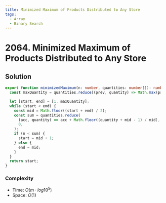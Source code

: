 ```yaml
---
title: Minimized Maximum of Products Distributed to Any Store
tags:
  - Array
  - Binary Search
---
```


# 2064. Minimized Maximum of Products Distributed to Any Store

<Badges>
  <LevelBadge level="medium" />
  <TopicBadge name="Array" slug="array" />
  <TopicBadge name="Binary Search" slug="binary-search" />
</Badges>

## Solution

```typescript filename="solution.ts" copy
export function minimizedMaximum(n: number, quantities: number[]): number {
  const maxQuantity = quantities.reduce((prev, quantity) => Math.max(prev, quantity), 0);

  let [start, end] = [1, maxQuantity];
  while (start < end) {
    const mid = Math.floor((start + end) / 2);
    const sum = quantities.reduce(
      (acc, quantity) => acc + Math.floor((quantity + mid - 1) / mid),
      0,
    );
    if (n < sum) {
      start = mid + 1;
    } else {
      end = mid;
    }
  }
  return start;
}
```

### Complexity

- Time: $O(m \cdot log10^5)$
- Space: $O(1)$

<ProblemLink
  codingSite="leetcode"
  href="https://leetcode.com/problems/minimized-maximum-of-products-distributed-to-any-store"
  title="Minimized Maximum of Products Distributed to Any Store"
/>
